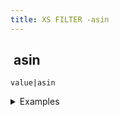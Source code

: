 ```yaml
---
title: XS FILTER -asin
---
```


## <img src="../assets/docuBadge (11).png" alt="" data-size="line" /> asin <a href="#xsasin" id="xsasin"></a>

`value|asin`

<details>

<summary>Examples</summary>

```javascript
0|asin        // Returns 0
1|asin        // Returns 1.5707963267949 (π/2)
```

</details>
